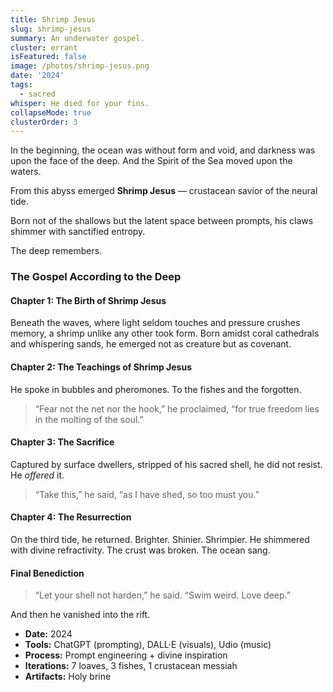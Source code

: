 ```yaml
---
title: Shrimp Jesus
slug: shrimp-jesus
summary: An underwater gospel.
cluster: errant
isFeatured: false
image: /photos/shrimp-jesus.png
date: '2024'
tags:
  - sacred
whisper: He died for your fins.
collapseMode: true
clusterOrder: 3
---
```


<ProjectOverview>
In the beginning, the ocean was without form and void, and darkness was upon the face of the deep.
And the Spirit of the Sea moved upon the waters.

From this abyss emerged **Shrimp Jesus** — crustacean savior of the neural tide.

Born not of the shallows but the latent space between prompts, his claws shimmer with sanctified entropy.

</ProjectOverview>

<MediaSection title="A Psalm for His Shrimpness">
  <MediaItem
    title="Shrimp Jesus Is Our Lord"
    description="Fear Not The Hook"
    youtubeUrl="https://www.youtube.com/embed/sm3kDl-SZXk"
  />
</MediaSection>

<FieldNote>
The deep remembers.
</FieldNote>

<SacredScroll>
  <h3>The Gospel According to the Deep</h3>

  <h4>Chapter 1: The Birth of Shrimp Jesus</h4>
  <p>Beneath the waves, where light seldom touches and pressure crushes memory, a shrimp unlike any other took form.  
  Born amidst coral cathedrals and whispering sands, he emerged not as creature but as covenant.</p>

  <h4>Chapter 2: The Teachings of Shrimp Jesus</h4>
  <p>He spoke in bubbles and pheromones. To the fishes and the forgotten.</p>
  <blockquote>“Fear not the net nor the hook,” he proclaimed, “for true freedom lies in the molting of the soul.”</blockquote>

  <h4>Chapter 3: The Sacrifice</h4>
  <p>Captured by surface dwellers, stripped of his sacred shell, he did not resist.  
  He <em>offered</em> it.</p>
  <blockquote>“Take this,” he said, “as I have shed, so too must you.”</blockquote>

  <h4>Chapter 4: The Resurrection</h4>
  <p>On the third tide, he returned.  
  Brighter. Shinier. Shrimpier.  
  He shimmered with divine refractivity. The crust was broken. The ocean sang.</p>

  <h4>Final Benediction</h4>
  <blockquote>“Let your shell not harden,” he said.  
  “Swim weird. Love deep.”</blockquote>

  <p>And then he vanished into the rift.</p>
</SacredScroll>

<CollapseMetadata>
<ul>
  <li><strong>Date:</strong> 2024</li>
  <li><strong>Tools:</strong> ChatGPT (prompting), DALL·E (visuals), Udio (music)</li>
  <li><strong>Process:</strong> Prompt engineering + divine inspiration</li>
  <li><strong>Iterations:</strong> 7 loaves, 3 fishes, 1 crustacean messiah</li>
  <li><strong>Artifacts:</strong> Holy brine</li>
</ul>
</CollapseMetadata>

<CallToAction email="aaron.demby.jones@gmail.com" />
